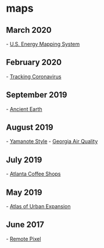 
= maps =

== March 2020 ==
- [[https://www.eia.gov/state/maps.php|U.S. Energy Mapping System]]
== February 2020 ==
- [[https://bnonews.com/index.php/2020/02/the-latest-coronavirus-cases/|Tracking Coronavirus]]
== September 2019 ==
- [[http://dinosaurpictures.org/ancient-earth#240|Ancient Earth]]
== August 2019 ==
- [[http://yamanote.style/#|Yamanote Style]]
- [[https://epd.georgia.gov/air/how-we-monitor-air-quality|Georgia Air Quality]]
== July 2019 ==
- [[https://www.atlantacoffeeshops.com/|Atlanta Coffee Shops]]
== May 2019 ==
- [[http://atlasofurbanexpansion.org|Atlas of Urban Expansion]]
== June 2017 ==
- [[https://remotepixel.ca|Remote Pixel]]
